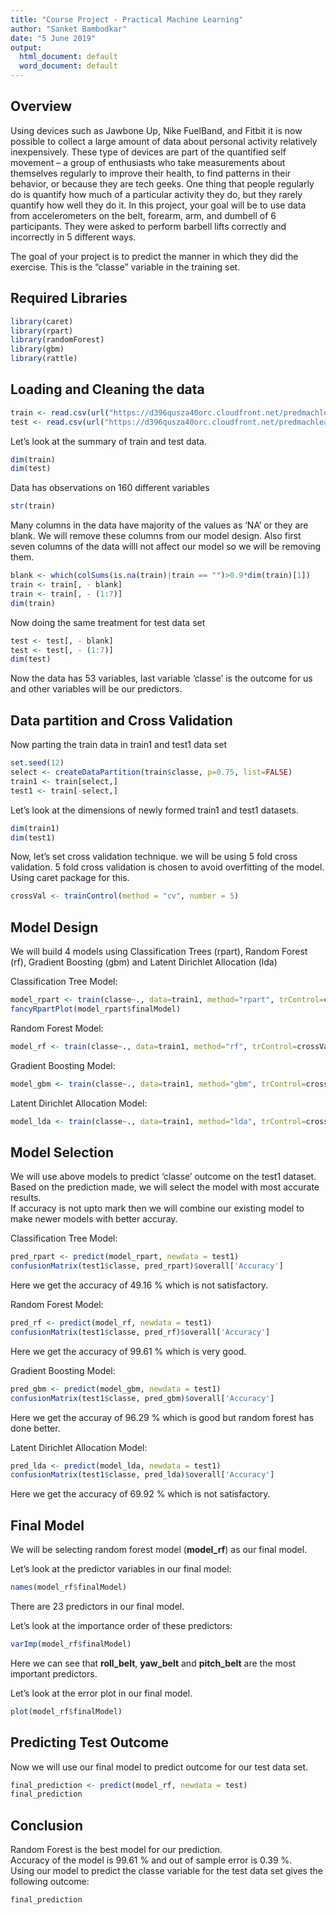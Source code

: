 ```yaml
---
title: "Course Project - Practical Machine Learning"
author: "Sanket Bambodkar"
date: "5 June 2019"
output:
  html_document: default
  word_document: default
---
```


Overview
--------
Using devices such as Jawbone Up, Nike FuelBand, and Fitbit it is now possible to collect a large amount of data about personal activity relatively inexpensively. These type of devices are part of the quantified self movement – a group of enthusiasts who take measurements about themselves regularly to improve their health, to find patterns in their behavior, or because they are tech geeks. One thing that people regularly do is quantify how much of a particular activity they do, but they rarely quantify how well they do it. In this project, your goal will be to use data from accelerometers on the belt, forearm, arm, and dumbell of 6 participants. They were asked to perform barbell lifts correctly and incorrectly in 5 different ways.

The goal of your project is to predict the manner in which they did the exercise. This is the "classe" variable in the training set.   

Required Libraries
------------------
```r
library(caret)
library(rpart)
library(randomForest)
library(gbm)
library(rattle)
```

Loading and Cleaning the data
-----------------------------
```r
train <- read.csv(url("https://d396qusza40orc.cloudfront.net/predmachlearn/pml-training.csv"),header=TRUE)
test <- read.csv(url("https://d396qusza40orc.cloudfront.net/predmachlearn/pml-testing.csv"),header=TRUE)
```

Let's look at the summary of train and test data.
```r
dim(train)
dim(test)
```
Data has observations on 160 different variables
```r
str(train)
```
Many columns in the data have majority of the values as 'NA' or they are blank. We will remove these columns from our model design. Also first seven columns of the data willl not affect our model so we will be removing them.   
```r
blank <- which(colSums(is.na(train)|train == "")>0.9*dim(train)[1])
train <- train[, - blank]
train <- train[, - (1:7)]
dim(train)
```
Now doing the same treatment for test data set
```r
test <- test[, - blank]
test <- test[, - (1:7)]
dim(test)
```
Now the data has 53 variables, last variable 'classe' is the outcome for us and other variables will be our predictors.  

Data partition and Cross Validation
-----------------------------------
Now parting the train data in train1 and test1 data set
```r
set.seed(12)
select <- createDataPartition(train$classe, p=0.75, list=FALSE)
train1 <- train[select,]
test1 <- train[-select,]
```
Let's look at the dimensions of newly formed train1 and test1 datasets.
```r
dim(train1)
dim(test1)
```
Now, let's set cross validation technique. we will be using 5 fold cross validation. 5 fold cross validation is chosen to avoid overfitting of the model.    
Using caret package for this.  

```r
crossVal <- trainControl(method = "cv", number = 5)
```

Model Design
------------
We will build 4 models using Classification Trees (rpart), Random Forest (rf), Gradient Boosting (gbm) and Latent Dirichlet Allocation (lda)    

Classification Tree Model:
```r
model_rpart <- train(classe~., data=train1, method="rpart", trControl=crossVal)
fancyRpartPlot(model_rpart$finalModel)
```

Random Forest Model:
```r
model_rf <- train(classe~., data=train1, method="rf", trControl=crossVal)
```

Gradient Boosting Model:
```r
model_gbm <- train(classe~., data=train1, method="gbm", trControl=crossVal)
```

Latent Dirichlet Allocation Model:
```r
model_lda <- train(classe~., data=train1, method="lda", trControl=crossVal)
```


Model Selection
---------------
We will use above models to predict 'classe' outcome on the test1 dataset. Based on the prediction made, we will select the model with most accurate results.   
If accuracy is not upto mark then we will combine our existing model to make newer models with better accuray.   

Classification Tree Model:
```r
pred_rpart <- predict(model_rpart, newdata = test1)
confusionMatrix(test1$classe, pred_rpart)$overall['Accuracy']
```
Here we get the accuracy of 49.16 % which is not satisfactory.   

Random Forest Model:
```r
pred_rf <- predict(model_rf, newdata = test1)
confusionMatrix(test1$classe, pred_rf)$overall['Accuracy']
```
Here we get the accuracy of 99.61 % which is very good.   

Gradient Boosting Model:
```r
pred_gbm <- predict(model_gbm, newdata = test1)
confusionMatrix(test1$classe, pred_gbm)$overall['Accuracy']
```
Here we get the accuray of 96.29 % which is good but random forest has done better.    

Latent Dirichlet Allocation Model:
```r
pred_lda <- predict(model_lda, newdata = test1)
confusionMatrix(test1$classe, pred_lda)$overall['Accuracy']
```
Here we get the accuracy of 69.92 % which is not satisfactory.  

Final Model
-----------
We will be selecting random forest model (**model_rf**) as our final model.    

Let's look at the predictor variables in our final model:
```r
names(model_rf$finalModel)
```
There are 23 predictors in our final model.

Let's look at the importance order of these predictors:
```r
varImp(model_rf$finalModel)
```
Here we can see that **roll_belt**, **yaw_belt** and **pitch_belt** are the most important predictors.

Let's look at the error plot in our final model.
```r
plot(model_rf$finalModel)
```

Predicting Test Outcome
-----------------------
Now we will use our final model to predict outcome for our test data set.
```r
final_prediction <- predict(model_rf, newdata = test)
final_prediction
```

Conclusion
----------
Random Forest is the best model for our prediction.   
Accuracy of the model is 99.61 % and out of sample error is 0.39 %.  
Using our model to predict the classe variable for the test data set gives the following outcome:    
```r
final_prediction
```
